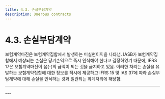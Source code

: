 ```yaml
---
title: 4.3. 손실부담계약
description: Onerous contracts
---
```


# 4.3. 손실부담계약

보험계약마진은 보험계약집합에서 발생하는 미실현이익을 나타냄. IASB가 보험계약집합에서 예상되는 손실은 당기손익으로 즉시 인식해야 한다고 결정하였기 때문에, IFRS 17은 보험계약마진이 음(-)의 금액이 되는 것을 금지하고 있음. 이러한 처리는 손실을 유발하는 보험계약집합에 대한 정보를 적시에 제공하고 IFRS 15 및 IAS 37에 따라 손실부담계약에 대해 손실을 인식하는 것과 일관되는 회계처리에 해당함.

---
<CenterImg src="/ifrs/그림4-11.png" caption="[최초인식시점의 손실요소]" width="500"/>
---
